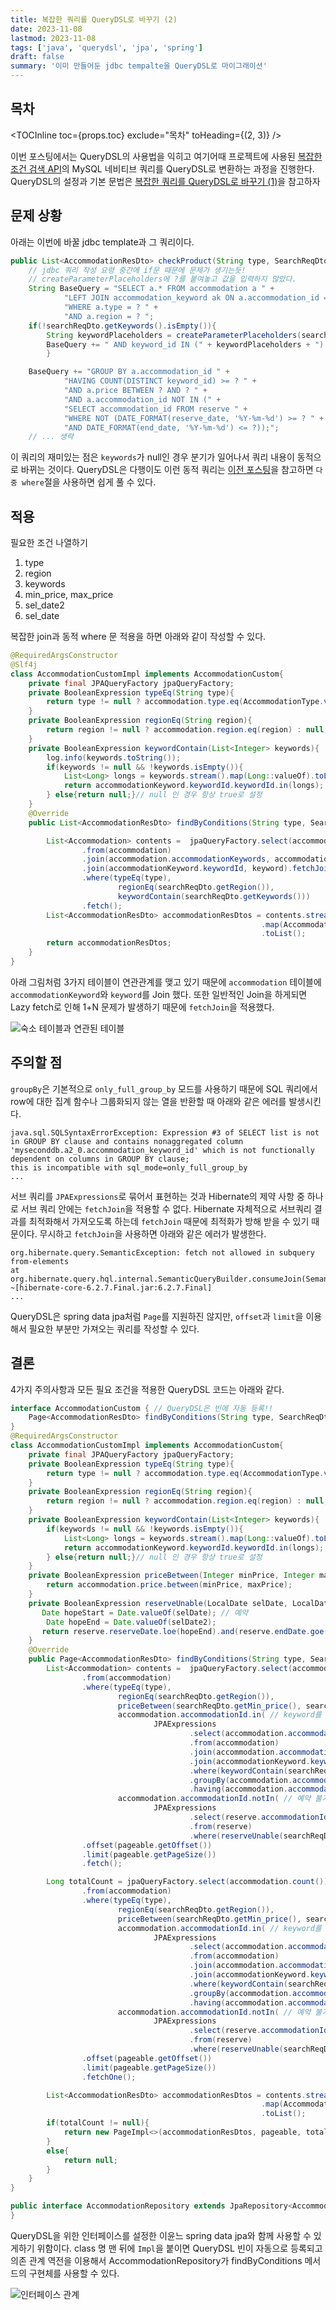 ```yaml
---
title: 복잡한 쿼리를 QueryDSL로 바꾸기 (2)
date: 2023-11-08
lastmod: 2023-11-08
tags: ['java', 'querydsl', 'jpa', 'spring']
draft: false
summary: '이미 만들어둔 jdbc tempalte을 QueryDSL로 마이그래이션'
---
```


## 목차

<TOCInline toc={props.toc} exclude="목차" toHeading={(2, 3)} />

이번 포스팅에서는 QueryDSL의 사용법을 익히고 여기어때 프로젝트에 사용된 [복잡한 조건 검색 API](/blog/project/jdbc-queries)의 MySQL 네비티브 쿼리를 QueryDSL로 변환하는 과정을 진행한다.
QueryDSL의 설정과 기본 문법은 [복잡한 쿼리를 QueryDSL로 바꾸기 (1)](/blog/spring/spring-querydsl)을 참고하자

## 문제 상황

아래는 이번에 바꿀 jdbc template과 그 쿼리이다.

```java:ProductDao.java
public List<AccommodationResDto> checkProduct(String type, SearchReqDto searchReqDto) {
    // jdbc 쿼리 작성 요령 중간에 if문 때문에 문제가 생기는듯!
    // createParameterPlaceholders에 ?를 붙여놓고 값을 입력하지 않았다.
    String BaseQuery = "SELECT a.* FROM accommodation a " +
            "LEFT JOIN accommodation_keyword ak ON a.accommodation_id = ak.accommodation_id " +
            "WHERE a.type = ? " +
            "AND a.region = ? ";
    if(!searchReqDto.getKeywords().isEmpty()){
        String keywordPlaceholders = createParameterPlaceholders(searchReqDto.getKeywords());
        BaseQuery += " AND keyword_id IN (" + keywordPlaceholders + ") ";
        }

    BaseQuery += "GROUP BY a.accommodation_id " +
            "HAVING COUNT(DISTINCT keyword_id) >= ? " +
            "AND a.price BETWEEN ? AND ? " +
            "AND a.accommodation_id NOT IN (" +
            "SELECT accommodation_id FROM reserve " +
            "WHERE NOT (DATE_FORMAT(reserve_date, '%Y-%m-%d') >= ? " +
            "AND DATE_FORMAT(end_date, '%Y-%m-%d') <= ?));";
    // ... 생략
```

이 쿼리의 재미있는 점은 `keywords`가 null인 경우 분기가 일어나서 쿼리 내용이 동적으로 바뀌는 것이다.
QueryDSL은 다행이도 이런 동적 쿼리는 [이전 포스팅](/blog/spring/spring-querydsl)을 참고하면 `다중 where`절을 사용하면 쉽게 풀 수 있다.

## 적용

필요한 조건 나열하기

1. type
2. region
3. keywords
4. min_price, max_price
5. sel_date2
6. sel_date

복잡한 join과 동적 where 문 적용을 하면 아래와 같이 작성할 수 있다.

```java:QueryDSL1.java
@RequiredArgsConstructor
@Slf4j
class AccommodationCustomImpl implements AccommodationCustom{
    private final JPAQueryFactory jpaQueryFactory;
    private BooleanExpression typeEq(String type){
        return type != null ? accommodation.type.eq(AccommodationType.valueOf(type)) : null;
    }
    private BooleanExpression regionEq(String region){
        return region != null ? accommodation.region.eq(region) : null;
    }
    private BooleanExpression keywordContain(List<Integer> keywords){
        log.info(keywords.toString());
        if(keywords != null && !keywords.isEmpty()){
            List<Long> longs = keywords.stream().map(Long::valueOf).toList();
            return accommodationKeyword.keywordId.keywordId.in(longs);
        } else{return null;}// null 인 경우 항상 true로 설정
    }
    @Override
    public List<AccommodationResDto> findByConditions(String type, SearchReqDto searchReqDto, Pageable pageable) {

        List<Accommodation> contents =  jpaQueryFactory.select(accommodation)
                .from(accommodation)
                .join(accommodation.accommodationKeywords, accommodationKeyword).fetchJoin()
                .join(accommodationKeyword.keywordId, keyword).fetchJoin()
                .where(typeEq(type),
                        regionEq(searchReqDto.getRegion()),
                        keywordContain(searchReqDto.getKeywords()))
                .fetch();
        List<AccommodationResDto> accommodationResDtos = contents.stream()
                                                        .map(AccommodationResDto::fromEntity)
                                                        .toList();
        return accommodationResDtos;
    }
}
```

아래 그림처럼 3가지 테이블이 연관관계를 맺고 있기 때문에 `accommodation` 테이블에 `accommodationKeyword`와 `keyword`를 Join 했다.
또한 일반적인 Join을 하게되면 Lazy fetch로 인해 1+N 문제가 발생하기 때문에 `fetchJoin`을 적용했다.

<img src="/static/images/spring/spring-table-relation.png" alt="숙소 테이블과 연관된 테이블" />

## 주의할 점

`groupBy`은 기본적으로 `only_full_group_by` 모드를 사용하기 때문에 SQL 쿼리에서 row에 대한 집계 함수나 그룹화되지 않는 열을 반환할 때 아래와 같은 에러를 발생시킨다.

```
java.sql.SQLSyntaxErrorException: Expression #3 of SELECT list is not in GROUP BY clause and contains nonaggregated column
'myseconddb.a2_0.accommodation_keyword_id' which is not functionally dependent on columns in GROUP BY clause;
this is incompatible with sql_mode=only_full_group_by
...
```

서브 쿼리를 `JPAExpressions`로 묶어서 표현하는 것과 Hibernate의 제약 사항 중 하나로 서브 쿼리 안에는 `fetchJoin`을 적용할 수 없다. Hibernate 자체적으로 서브쿼리 결과를 최적화해서 가져오도록 하는데 `fetchJoin` 때문에 최적화가 방해 받을 수 있기 때문이다.
무시하고 `fetchJoin`을 사용하면 아래와 같은 에러가 발생한다.

```
org.hibernate.query.SemanticException: fetch not allowed in subquery from-elements
at org.hibernate.query.hql.internal.SemanticQueryBuilder.consumeJoin(SemanticQueryBuilder.java:2177) ~[hibernate-core-6.2.7.Final.jar:6.2.7.Final]
...
```

QueryDSL은 spring data jpa처럼 `Page`를 지원하진 않지만, `offset`과 `limit`을 이용해서 필요한 부분만 가져오는 쿼리를 작성할 수 있다.

## 결론

4가지 주의사항과 모든 필요 조건을 적용한 QueryDSL 코드는 아래와 같다.

```java:AccommodationRepository.java
interface AccommodationCustom { // QueryDSL은 빈에 자동 등록!!
    Page<AccommodationResDto> findByConditions(String type, SearchReqDto searchReqDto, Pageable pageable);
}
@RequiredArgsConstructor
class AccommodationCustomImpl implements AccommodationCustom{
    private final JPAQueryFactory jpaQueryFactory;
    private BooleanExpression typeEq(String type){
        return type != null ? accommodation.type.eq(AccommodationType.valueOf(type)) : null;
    }
    private BooleanExpression regionEq(String region){
        return region != null ? accommodation.region.eq(region) : null;
    }
    private BooleanExpression keywordContain(List<Integer> keywords){
        if(keywords != null && !keywords.isEmpty()){
            List<Long> longs = keywords.stream().map(Long::valueOf).toList();
            return accommodationKeyword.keywordId.keywordId.in(longs);
        } else{return null;}// null 인 경우 항상 true로 설정
    }
    private BooleanExpression priceBetween(Integer minPrice, Integer maxPrice){
        return accommodation.price.between(minPrice, maxPrice);
    }
    private BooleanExpression reserveUnable(LocalDate selDate, LocalDate selDate2){
       Date hopeStart = Date.valueOf(selDate); // 예약
        Date hopeEnd = Date.valueOf(selDate2);
       return reserve.reserveDate.loe(hopeEnd).and(reserve.endDate.goe(hopeStart));
    }
    @Override
    public Page<AccommodationResDto> findByConditions(String type, SearchReqDto searchReqDto, Pageable pageable) {
        List<Accommodation> contents =  jpaQueryFactory.select(accommodation)
                .from(accommodation)
                .where(typeEq(type),
                        regionEq(searchReqDto.getRegion()),
                        priceBetween(searchReqDto.getMin_price(), searchReqDto.getMax_price()),
                        accommodation.accommodationId.in( // keyword를 모두 포함하는 숙소만 표기
                                JPAExpressions
                                        .select(accommodation.accommodationId)
                                        .from(accommodation)
                                        .join(accommodation.accommodationKeywords, accommodationKeyword)
                                        .join(accommodationKeyword.keywordId, keyword)
                                        .where(keywordContain(searchReqDto.getKeywords()))
                                        .groupBy(accommodation.accommodationId)
                                        .having(accommodation.accommodationId.count().goe(searchReqDto.getKeywords().size()))),
                        accommodation.accommodationId.notIn( // 예약 불가인 숙소는 표기 X
                                JPAExpressions
                                        .select(reserve.accommodationId.accommodationId)
                                        .from(reserve)
                                        .where(reserveUnable(searchReqDto.getSel_date(), searchReqDto.getSel_date2()))))
                .offset(pageable.getOffset())
                .limit(pageable.getPageSize())
                .fetch();

        Long totalCount = jpaQueryFactory.select(accommodation.count())
                .from(accommodation)
                .where(typeEq(type),
                        regionEq(searchReqDto.getRegion()),
                        priceBetween(searchReqDto.getMin_price(), searchReqDto.getMax_price()),
                        accommodation.accommodationId.in( // keyword를 모두 포함하는 숙소만 표기
                                JPAExpressions
                                        .select(accommodation.accommodationId)
                                        .from(accommodation)
                                        .join(accommodation.accommodationKeywords, accommodationKeyword)
                                        .join(accommodationKeyword.keywordId, keyword)
                                        .where(keywordContain(searchReqDto.getKeywords()))
                                        .groupBy(accommodation.accommodationId)
                                        .having(accommodation.accommodationId.count().goe(searchReqDto.getKeywords().size()))),
                        accommodation.accommodationId.notIn( // 예약 불가인 숙소는 표기 X
                                JPAExpressions
                                        .select(reserve.accommodationId.accommodationId)
                                        .from(reserve)
                                        .where(reserveUnable(searchReqDto.getSel_date(), searchReqDto.getSel_date2()))))
                .offset(pageable.getOffset())
                .limit(pageable.getPageSize())
                .fetchOne();

        List<AccommodationResDto> accommodationResDtos = contents.stream()
                                                        .map(AccommodationResDto::fromEntity)
                                                        .toList();
        if(totalCount != null){
            return new PageImpl<>(accommodationResDtos, pageable, totalCount);
        }
        else{
            return null;
        }
    }
}

public interface AccommodationRepository extends JpaRepository<Accommodation, Long>, AccommodationCustom {
}
```

QueryDSL을 위한 인터페이스를 설정한 이윤느 spring data jpa와 함께 사용할 수 있게하기 위함이다.
class 명 맨 뒤에 `Impl`을 붙이면 QueryDSL 빈이 자동으로 등록되고 의존 관계 역전을 이용해서 AccommodationRepository가 findByConditions 메서드의 구현체를 사용할 수 있다.

<img src="/static/images/spring/spring-querydsl-struct.png" alt="인터페이스 관계" />
